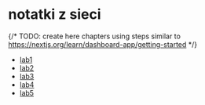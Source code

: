 # notatki z sieci

{/* TODO: create here chapters using steps similar to https://nextjs.org/learn/dashboard-app/getting-started */}

- [lab1](/lab1)
- [lab2](/lab2)
- [lab3](/lab3)
- [lab4](/lab4)
- [lab5](/lab5)
